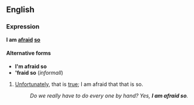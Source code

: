 ==English==
===Expression===
'''I am [[afraid]] [[so]]'''

====Alternative forms====
*'''I'm afraid so'''
*''''fraid so''' (''informall'')

#[[Unfortunately]], that is [[true]]; I am afraid that that is so.
#:''Do we really have to do every one by hand?  Yes, '''I am afraid so'''.''
